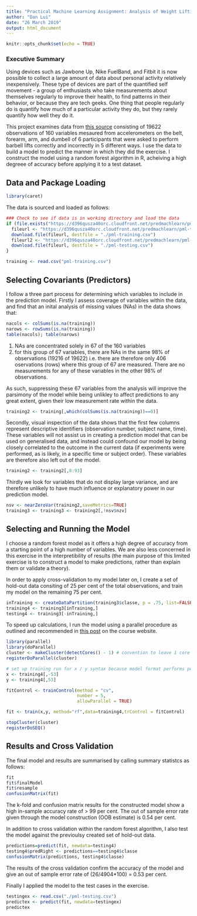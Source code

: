 ```yaml
---
title: "Practical Machine Learning Assignment: Analysis of Weight Lifting Exercise Dataset"
author: "Dan Lui"
date: "26 March 2019"
output: html_document
---
```


```r
knitr::opts_chunk$set(echo = TRUE)
```

### Executive Summary

Using devices such as Jawbone Up, Nike FuelBand, and Fitbit it is now possible to collect a large amount of data about personal activity relatively inexpensively. These type of devices are part of the quantified self movement - a group of enthusiasts who take measurements about themselves regularly to improve their health, to find patterns in their behavior, or because they are tech geeks. One thing that people regularly do is quantify how much of a particular activity they do, but they rarely quantify how well they do it. 

This project examines data from [this source](http://groupware.les.inf.puc-rio.br/har) consisting of 19622 observations of 160 variables mesaured from accelerometers on the belt, forearm, arm, and dumbell of 6 participants that  were asked to perform barbell lifts correctly and incorrectly in 5 different ways. I use the data to build a model to predict the manner in which they did the exercise. I construct the model using a random forest algorithm in R, acheiving a high degreee of accuracy before applying it to a test dataset.

## Data and Package Loading

``` r
library(caret)
```

The data is sourced and loaded as follows:
```r
### Check to see if data is in working directory and load the data
if (file.exists("https://d396qusza40orc.cloudfront.net/predmachlearn/pml-training.csv") == FALSE){
  fileurl <- "https://d396qusza40orc.cloudfront.net/predmachlearn/pml-training.csv"
  download.file(fileurl, destfile = "./pml-training.csv")
  fileurl2 <- "https://d396qusza40orc.cloudfront.net/predmachlearn/pml-testing.csv"
  download.file(fileurl, destfile = "./pml-testing.csv")
}
```

```r
training <- read.csv("pml-training.csv")
```

## Selecting Covariants (Predictors)

I follow a three part process for determining which variables to include in the prediction model. Firstly I assess coverage of variables within the data, and find that an inital analysis of missing values (NAs) in the data shows that:

```r
nacols <- colSums(is.na(training))
narows <- rowSums(is.na(training))
table(nacols); table(narows)
```

(1) NAs are concentrated solely in 67 of the 160 variables 
(2) for this group of 67 variables, there are NAs in the same 98% of observations (19216 of 19622) i.e. there are therefore only 406 oservations (rows) where this group of 67 are measured. There are no measurements for any of these variables in the other 98% of observations.

As such, suppressing these 67 variables from the analysis will improve the parsimony of the model while being unlikley to affect predictions to any great extent, given their low measurement rate within the data.

```r
training2 <- training[,which(colSums(is.na(training))==0)]
```

Secondly, visual inspection of the data shows that the first few columns represent descriptive identifiers (observation number, subject name, time). These variables will not assist us in creating a prediction model that can be used on generalised data, and instead could confound our model by being closely correlated to the outcome in the current data (if experiments were performed, as is likely, in a specific time or subject order). These variables are  therefore also left out of the model.

```r
training2 <- training2[,8:93]
```

Thirdly we look for variables that do not display large variance, and are therefore unlikely to have much influence or explanatory power in our prediction model.

```r
nsv <- nearZeroVar(training2,saveMetrics=TRUE)
training3 <- training3 <- training2[,!nsv$nzv]
```

## Selecting and Running the Model

I choose a random forest model as it offers a high degree of accuracy from a starting point of a high number of variables. We are also less concerned in this exercise in the interpretibility of results (the main purpose of this limited exercise is to construct a model to make predictions, rather than explain them or validate a theory).

In order to apply cross-validation to my model later on, I create a set of hold-out data consiting of 25 per cent of the total observations, and train my model on the remaining 75 per cent.

```r
inTraining <- createDataPartition(training3$classe, p = .75, list=FALSE)
training4 <- training3[inTraining,]
testing4 <- training3[-inTraining,]
```

To speed up calculations, I run the model using a parallel procedure as outlined and recommended in [this post](https://github.com/lgreski/datasciencectacontent/blob/master/markdown/pml-randomForestPerformance.md) on the course website.

```r
library(parallel)
library(doParallel)
cluster <- makeCluster(detectCores() - 1) # convention to leave 1 core for OS
registerDoParallel(cluster)

# set up training run for x / y syntax because model format performs poorly
x <- training4[,-53]
y <- training4[,53]

fitControl <- trainControl(method = "cv",
                           number = 5,
                           allowParallel = TRUE)
```

```r
fit <- train(x,y, method="rf",data=training4,trControl = fitControl)
```

```r
stopCluster(cluster)
registerDoSEQ()
```

## Results and Cross Validation

The final model and results are summarised by calling summary statistcs as follows: 
```r
fit
fit$finalModel
fit$resample
confusionMatrix(fit)
```

The k-fold and confusion matrix results for the constructed model show a high in-sample accuracy rate of > 99 per cent. The out of sample error rate given through the model construction (OOB estimate) is 0.54 per cent. 

In addition to cross validation within the random forest algorithm, I also test the model against the previoulsy created set of hold-out data.

```r
predictions=predict(fit, newdata=testing4)
testing4$predRight <- predictions==testing4$classe
confusionMatrix(predictions, testing4$classe)
```

The results of the cross validation confirm the accuracy of the model and give an out of sample error rate of (26/4904*100)  = 0.53 per cent.

Finally I applied the model to the test cases in the exercise.  
```r
testingex <- read.csv("./pml-testing.csv")
predictex <- predict(fit, newdata=testingex)
predictex
```
